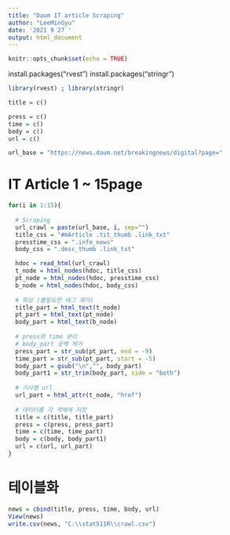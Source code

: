 ---
title: "Daum IT article Scraping"
author: "LeeMinGyu"
date: '2021 9 27 '
output: html_document
---

```{r setup, include=FALSE}
knitr::opts_chunk$set(echo = TRUE)
```

install.packages("rvest")
install.packages("stringr")

```{r}
library(rvest) ; library(stringr)
```
```{r}
title = c()

press = c()
time = c()
body = c()
url = c()

url_base = "https://news.daum.net/breakingnews/digital?page="
```
# IT Article 1 ~ 15page
```{r}
for(i in 1:15){
  
  # Scraping
  url_crawl = paste(url_base, i, sep="")
  title_css = "#mArticle .tit_thumb .link_txt"
  presstime_css = ".info_news"
  body_css = ".desc_thumb .link_txt"

  hdoc = read_html(url_crawl)
  t_node = html_nodes(hdoc, title_css)
  pt_node = html_nodes(hdoc, presstime_css)
  b_node = html_nodes(hdoc, body_css)
  
  # 파싱 (불필요한 태그 제거)
  title_part = html_text(t_node)
  pt_part = html_text(pt_node)
  body_part = html_text(b_node)
  
  # press와 time 분리
  # body_part 공백 제거
  press_part = str_sub(pt_part, end = -9)
  time_part = str_sub(pt_part, start = -5)
  body_part = gsub("\n","", body_part)
  body_part1 = str_trim(body_part, side = "both")
  
  # 기사별 url
  url_part = html_attr(t_node, "href")
  
  # 데이터를 각 객체에 저장
  title = c(title, title_part)
  press = c(press, press_part)
  time = c(time, time_part)
  body = c(body, body_part1)
  url = c(url, url_part)
}
```
# 테이블화
```{r}
news = cbind(title, press, time, body, url)
View(news)
write.csv(news, "C:\\stat511R\\crawl.csv")
```



